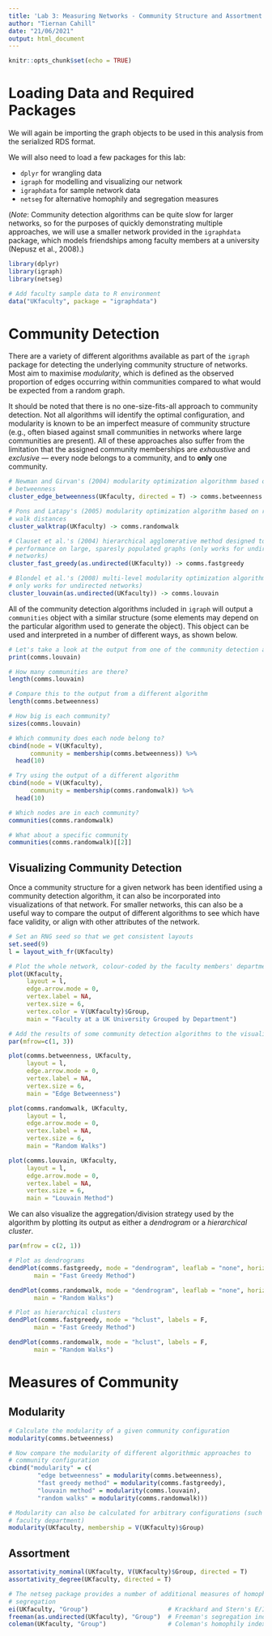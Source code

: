 ```yaml
---
title: 'Lab 3: Measuring Networks - Community Structure and Assortment'
author: "Tiernan Cahill"
date: "21/06/2021"
output: html_document
---
```


```r
knitr::opts_chunk$set(echo = TRUE)
```

# Loading Data and Required Packages
We will again be importing the graph objects to be used in this analysis from the serialized RDS format.

We will also need to load a few packages for this lab:

  - `dplyr` for wrangling data
  - `igraph` for modelling and visualizing our network
  - `igraphdata` for sample network data
  - `netseg` for alternative homophily and segregation measures
  
(*Note*: Community detection algorithms can be quite slow for larger networks, so for the purposes of quickly demonstrating multiple approaches, we will use a smaller network provided in the `igraphdata` package, which models friendships among faculty members at a university (Nepusz et al., 2008).)

```r
library(dplyr)
library(igraph)
library(netseg)

# Add faculty sample data to R environment
data("UKfaculty", package = "igraphdata")
```

# Community Detection
There are a variety of different algorithms available as part of the `igraph` package for detecting the underlying community structure of networks. Most aim to maximise *modularity*, which is defined as the observed proportion of edges occurring within communities compared to what would be expected from a random graph. 

It should be noted that there is no one-size-fits-all approach to community detection. Not all algorithms will identify the optimal configuration, and modularity is known to be an imperfect measure of community structure (e.g., often biased against small communities in networks where large communities are present). All of these approaches also suffer from the limitation that the assigned community memberships are *exhaustive* and *exclusive* &mdash; every node belongs to a community, and to **only** one community.

```r
# Newman and Girvan's (2004) modularity optimization algorithmm based on edge
# betweenness
cluster_edge_betweenness(UKfaculty, directed = T) -> comms.betweenness

# Pons and Latapy's (2005) modularity optimization algorithm based on random 
# walk distances
cluster_walktrap(UKfaculty) -> comms.randomwalk

# Clauset et al.'s (2004) hierarchical agglomerative method designed to improve
# performance on large, sparesly populated graphs (only works for undirected
# networks)
cluster_fast_greedy(as.undirected(UKfaculty)) -> comms.fastgreedy

# Blondel et al.'s (2008) multi-level modularity optimization algorithm (also 
# only works for undirected networks)
cluster_louvain(as.undirected(UKfaculty)) -> comms.louvain
```
All of the community detection algorithms included in `igraph` will output a `communities` object with a similar structure (some elements may depend on the particular algorithm used to generate the object). This object can be used and interpreted in a number of different ways, as shown below.
```r
# Let's take a look at the output from one of the community detection algorithms
print(comms.louvain)

# How many communities are there?
length(comms.louvain)

# Compare this to the output from a different algorithm
length(comms.betweenness)

# How big is each community?
sizes(comms.louvain)

# Which community does each node belong to?
cbind(node = V(UKfaculty), 
      community = membership(comms.betweenness)) %>% 
  head(10)

# Try using the output of a different algorithm
cbind(node = V(UKfaculty), 
      community = membership(comms.randomwalk)) %>% 
  head(10)

# Which nodes are in each community?
communities(comms.randomwalk)

# What about a specific community
communities(comms.randomwalk)[[2]]
```
## Visualizing Community Detection
Once a community structure for a given network has been identified using a community detection algorithm, it can also be incorporated into visualizations of that network. For smaller networks, this can also be a useful way to compare the output of different algorithms to see which have face validity, or align with other attributes of the network.
```r
# Set an RNG seed so that we get consistent layouts
set.seed(9)
l = layout_with_fr(UKfaculty)

# Plot the whole network, colour-coded by the faculty members' departments
plot(UKfaculty,
     layout = l,
     edge.arrow.mode = 0,
     vertex.label = NA,
     vertex.size = 6,
     vertex.color = V(UKfaculty)$Group,
     main = "Faculty at a UK University Grouped by Department")

# Add the results of some community detection algorithms to the visualization
par(mfrow=c(1, 3))

plot(comms.betweenness, UKfaculty,
     layout = l,
     edge.arrow.mode = 0,
     vertex.label = NA,
     vertex.size = 6,
     main = "Edge Betweenness")

plot(comms.randomwalk, UKfaculty,
     layout = l,
     edge.arrow.mode = 0,
     vertex.label = NA,
     vertex.size = 6,
     main = "Random Walks")

plot(comms.louvain, UKfaculty,
     layout = l,
     edge.arrow.mode = 0,
     vertex.label = NA,
     vertex.size = 6,
     main = "Louvain Method")
```
We can also visualize the aggregation/division strategy used by the algorithm by plotting its output as either a *dendrogram* or a *hierarchical cluster*.
```r
par(mfrow = c(2, 1))

# Plot as dendrograms
dendPlot(comms.fastgreedy, mode = "dendrogram", leaflab = "none", horiz = T,
       main = "Fast Greedy Method")

dendPlot(comms.randomwalk, mode = "dendrogram", leaflab = "none", horiz = T,
       main = "Random Walks")

# Plot as hierarchical clusters
dendPlot(comms.fastgreedy, mode = "hclust", labels = F,
       main = "Fast Greedy Method")

dendPlot(comms.randomwalk, mode = "hclust", labels = F,
       main = "Random Walks")
```
# Measures of Community
## Modularity

```r
# Calculate the modularity of a given community configuration
modularity(comms.betweenness)

# Now compare the modularity of different algorithmic approaches to 
# community configuration
cbind("modularity" = c(
        "edge betweenness" = modularity(comms.betweenness),
        "fast greedy method" = modularity(comms.fastgreedy),
        "louvain method" = modularity(comms.louvain),
        "random walks" = modularity(comms.randomwalk)))

# Modularity can also be calculated for arbitrary configurations (such as
# faculty department)
modularity(UKfaculty, membership = V(UKfaculty)$Group)
```

## Assortment

```r
assortativity_nominal(UKfaculty, V(UKfaculty)$Group, directed = T)
assortativity_degree(UKfaculty, directed = T)

# The netseg package provides a number of additional measures of homophily and
# segregation
ei(UKfaculty, "Group")                      # Krackhard and Stern's E/I Index
freeman(as.undirected(UKfaculty), "Group")  # Freeman's segregation index
coleman(UKfaculty, "Group")                 # Coleman's homophily index
```